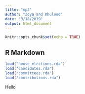 ```yaml
---
title: "mp2"
author: "Zoya and Khulood"
date: "3/18/2019"
output: html_document
---
```


```r
knitr::opts_chunk$set(echo = TRUE)
```

## R Markdown

```r
load("house_elections.rda")
load("candidates.rda")
load("committees.rda")
load("contributions.rda")
```

Hello
